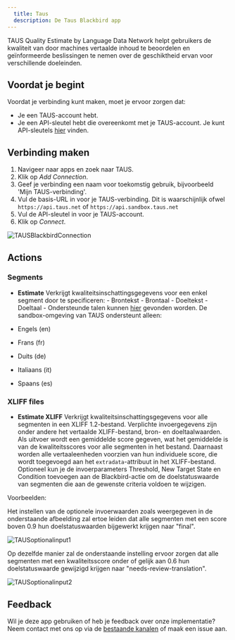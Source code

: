 ```yaml
---
  title: Taus
  description: De Taus Blackbird app
---
```


<LinkCard title="View on Github" target="_blank" href="https://github.com/bb-io/Taus" icon="github" />

TAUS Quality Estimate by Language Data Network helpt gebruikers de kwaliteit van door machines vertaalde inhoud te beoordelen en geïnformeerde beslissingen te nemen over de geschiktheid ervan voor verschillende doeleinden.

## Voordat je begint

Voordat je verbinding kunt maken, moet je ervoor zorgen dat:

- Je een TAUS-account hebt.
- Je een API-sleutel hebt die overeenkomt met je TAUS-account. Je kunt API-sleutels [hier](https://www.taus.net/user/services) vinden.

## Verbinding maken

1. Navigeer naar apps en zoek naar TAUS.
2. Klik op _Add Connection_.
3. Geef je verbinding een naam voor toekomstig gebruik, bijvoorbeeld 'Mijn TAUS-verbinding'.
4. Vul de basis-URL in voor je TAUS-verbinding. Dit is waarschijnlijk ofwel `https://api.taus.net` of `https://api.sandbox.taus.net`
5. Vul de API-sleutel in voor je TAUS-account.
6. Klik op _Connect_.

![TAUSBlackbirdConnection](https://raw.githubusercontent.com/bb-io/Taus/main/image/README/1714471684106.png)

## Actions

### Segments

- **Estimate** Verkrijgt kwaliteitsinschattingsgegevens voor een enkel segment door te specificeren: - Brontekst - Brontaal - Doeltekst - Doeltaal -
  Ondersteunde talen kunnen [hier](https://developer.taus.net/) gevonden worden. De sandbox-omgeving van TAUS ondersteunt alleen:

- Engels (en)
- Frans (fr)
- Duits (de)
- Italiaans (it)
- Spaans (es)

### XLIFF files

- **Estimate XLIFF** Verkrijgt kwaliteitsinschattingsgegevens voor alle segmenten in een XLIFF 1.2-bestand. Verplichte invoergegevens zijn onder andere het vertaalde XLIFF-bestand, bron- en doeltaalwaarden. Als uitvoer wordt een gemiddelde score gegeven, wat het gemiddelde is van de kwaliteitsscores voor alle segmenten in het bestand. Daarnaast worden alle vertaaleenheden voorzien van hun individuele score, die wordt toegevoegd aan het `extradata`-attribuut in het XLIFF-bestand. Optioneel kun je de invoerparameters Threshold, New Target State en Condition toevoegen aan de Blackbird-actie om de doelstatuswaarde van segmenten die aan de gewenste criteria voldoen te wijzigen.

Voorbeelden:

Het instellen van de optionele invoerwaarden zoals weergegeven in de onderstaande afbeelding zal ertoe leiden dat alle segmenten met een score boven 0.9 hun doelstatuswaarden bijgewerkt krijgen naar "final".

![TAUSoptionalinput1](https://raw.githubusercontent.com/bb-io/Taus/main/image/README/TAUSoptionalinput1.png)

Op dezelfde manier zal de onderstaande instelling ervoor zorgen dat alle segmenten met een kwaliteitsscore onder of gelijk aan 0.6 hun doelstatuswaarde gewijzigd krijgen naar "needs-review-translation".

![TAUSoptionalinput2](https://raw.githubusercontent.com/bb-io/Taus/main/image/README/TAUSoptionalinput2.png)

## Feedback

Wil je deze app gebruiken of heb je feedback over onze implementatie? Neem contact met ons op via de [bestaande kanalen](https://www.blackbird.io/) of maak een issue aan.